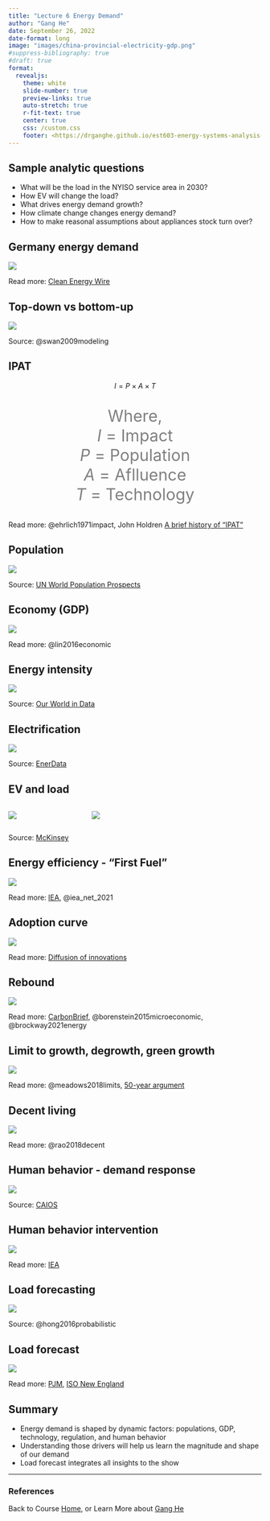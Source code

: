 ```yaml
---
title: "Lecture 6 Energy Demand"
author: "Gang He"
date: September 26, 2022
date-format: long
image: "images/china-provincial-electricity-gdp.png"
#suppress-bibliography: true
#draft: true
format:
  revealjs:
    theme: white
    slide-number: true
    preview-links: true
    auto-stretch: true
    r-fit-text: true
    center: true
    css: /custom.css
    footer: <https://drganghe.github.io/est603-energy-systems-analysis-2022-fall/>
---
```


## Sample analytic questions

- What will be the load in the NYISO service area in 2030?  
- How EV will change the load?    
- What drives energy demand growth?  
- How climate change changes energy demand?   
- How to make reasonal assumptions about appliances stock turn over?  


## Germany energy demand 

![](images/german-gdp-and-energy-1990-2020.png){fig-align="center"}

::: footer
Read more: [Clean Energy Wire](https://www.cleanenergywire.org/factsheets/germanys-energy-consumption-and-power-mix-charts)
:::


## Top-down vs bottom-up

![](images/top-down-and-bottom-up.png){fig-align="center"}

::: footer
Source: @swan2009modeling 
:::

## IPAT

<center>
$I=P\times A\times T$

<p style="font-size:24pt; color:gray">
Where,  
$I$ = Impact   
$P$ = Population  
$A$ = Aflluence  
$T$ = Technology    
</p>
</center>

::: footer
Read more: @ehrlich1971impact, John Holdren [A brief history of "IPAT"](https://mahb.stanford.edu/wp-content/uploads/2020/02/1993-holdre-BRIEF-HISTORY-OF-COMMONER-BATTLE.pdf)
:::

## Population

![](images/total-population.png){fig-align="center"}

::: footer
Source: [UN World Population Prospects](https://population.un.org/wpp/Graphs/DemographicProfiles/Line/900)
:::


## Economy (GDP)

![](images/china-provincial-electricity-gdp.png){fig-align="center"}

::: footer
Read more: @lin2016economic 
:::

## Energy intensity

![](images/energy-intensity.png){fig-align="center"}

::: footer
Source: [Our World in Data](https://ourworldindata.org/grapher/energy-intensity?tab=chart&country=JPN~USA~CHN~IND~OWID_WRL~DEU~GBR)
:::

## Electrification

![](images/electricity-share-in-final-energy.png){fig-align="center"}

::: footer
Source: [EnerData](https://yearbook.enerdata.net/electricity/share-electricity-final-consumption.html)
:::

## EV and load 

:::columns

::: {.column width="30%"}
![](images/ev-load.png){fig-align="center"}
:::

::: {.column width="70%"}
![](images/ev-charging.png){fig-align="center"}
:::

:::

::: footer
Source: [McKinsey](https://www.mckinsey.com/industries/automotive-and-assembly/our-insights/the-potential-impact-of-electric-vehicles-on-global-energy-systems)
:::

## Energy efficiency - "First Fuel"

![](images/ee-net-zero.png){fig-align="center"}

::: footer
Read more: [IEA](https://www.iea.org/articles/net-zero-by-2050-hinges-on-a-global-push-to-increase-energy-efficiency), @iea_net_2021
:::

## Adoption curve

![](images/adoption-curve.png){fig-align="center"}

::: footer
Read more: [Diffusion of innovations](https://en.wikipedia.org/wiki/Diffusion_of_innovations)
:::

## Rebound

![](images/Illustration-of-rebound-effects.png){fig-align="center"}

::: footer
Read more: [CarbonBrief](https://www.carbonbrief.org/guest-post-why-rebound-effects-may-cut-energy-savings-in-half/), @borenstein2015microeconomic, @brockway2021energy
:::

## Limit to growth, degrowth, green growth

![](images/limits-to-growth.png){fig-align="center"}

::: footer
Read more: @meadows2018limits, [50-year argument](https://media.nature.com/original/magazine-assets/d41586-022-00723-1/d41586-022-00723-1.pdf)
:::


## Decent living

![](images/decent-living.jpeg){fig-align="center"}

::: footer
Read more: @rao2018decent 
:::

## Human behavior - demand response

![](images/caiso-dr-20220906.png){fig-align="center"}

::: footer
Source: [CAIOS](https://www.caiso.com/TodaysOutlook/Pages/default.aspx)
:::


## Human behavior intervention

![](images/energy-savings-behaviorial-us.png){fig-align="center"}

::: footer
Read more: [IEA](https://www.iea.org/articles/the-potential-of-behavioural-interventions-for-optimising-energy-use-at-home)
:::

## Load forecasting

![](images/load-forecasting.jpg){fig-align="center"}

:::{.footer}
Source: @hong2016probabilistic
:::


## Load forecast

![](images/load-forecast-diagram.svg){fig-align="center"}

:::{.footer}
Read more: [PJM](https://learn.pjm.com/three-priorities/planning-for-the-future/load-forecasting.aspx), [ISO New England](https://www.iso-ne.com/system-planning/system-forecasting/load-forecast/)
:::

## Summary

- Energy demand is shaped by dynamic factors: populations, GDP, technology, regulation, and human behavior   
- Understanding those drivers will help us learn the magnitude and shape of our demand  
- Load forecast integrates all insights to the show    


---
### References

::: {#refs}
:::

::: footer
Back to Course [Home](https://drganghe.github.io/est603-energy-systems-analysis-2022-fall/), or Learn More about [Gang He](https://drganghe.github.io)
:::